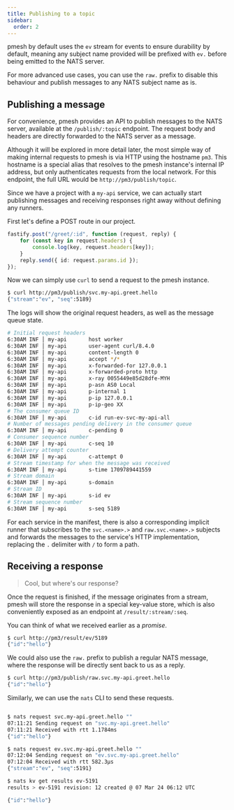 ```yaml
---
title: Publishing to a topic
sidebar:
  order: 2
---
```


pmesh by default uses the `ev` stream for events to ensure durability by default, meaning any subject name provided will be prefixed with `ev.` before being emitted to the NATS server.

For more advanced use cases, you can use the `raw.` prefix to disable this behaviour and publish messages to any NATS subject name as is.

## Publishing a message

For convenience, pmesh provides an API to publish messages to the NATS server, available at the `/publish/:topic` endpoint.
The request body and headers are directly forwarded to the NATS server as a message.

Although it will be explored in more detail later, the most simple way of making internal requests to pmesh is via HTTP using the hostname `pm3`.
This hostname is a special alias that resolves to the pmesh instance's internal IP address, but only authenticates requests from the local network.
For this endpoint, the full URL would be `http://pm3/publish/topic`.

Since we have a project with a `my-api` service, we can actually start publishing messages and receiving responses right away without defining any runners.

First let's define a POST route in our project.

```typescript title="app.ts"
fastify.post("/greet/:id", function (request, reply) {
	for (const key in request.headers) {
		console.log(key, request.headers[key]);
	}
	reply.send({ id: request.params.id });
});
```

Now we can simply use `curl` to send a request to the pmesh instance.

```bash
$ curl http://pm3/publish/svc.my-api.greet.hello
{"stream":"ev", "seq":5189}
```

The logs will show the original request headers, as well as the message queue state.

```bash
# Initial request headers
6:30AM INF │ my-api       host worker
6:30AM INF │ my-api       user-agent curl/8.4.0
6:30AM INF │ my-api       content-length 0
6:30AM INF │ my-api       accept */*
6:30AM INF │ my-api       x-forwarded-for 127.0.0.1
6:30AM INF │ my-api       x-forwarded-proto http
6:30AM INF │ my-api       x-ray 0055449e85d28dfe-MYH
6:30AM INF │ my-api       p-asn AS0 Local
6:30AM INF │ my-api       p-internal 1
6:30AM INF │ my-api       p-ip 127.0.0.1
6:30AM INF │ my-api       p-ip-geo XX
# The consumer queue ID
6:30AM INF │ my-api       c-id run-ev-svc-my-api-all
# Number of messages pending delivery in the consumer queue
6:30AM INF │ my-api       c-pending 0
# Consumer sequence number
6:30AM INF │ my-api       c-seq 10
# Delivery attempt counter
6:30AM INF │ my-api       c-attempt 0
# Stream timestamp for when the message was received
6:30AM INF │ my-api       s-time 1709789441559
# Stream domain
6:30AM INF │ my-api       s-domain
# Stream ID
6:30AM INF │ my-api       s-id ev
# Stream sequence number
6:30AM INF │ my-api       s-seq 5189
```

For each service in the manifest, there is also a corresponding implicit runner that subscribes to the `svc.<name>.>` and `raw.svc.<name>.>` subjects and forwards the messages to the service's HTTP implementation, replacing the `.` delimiter with `/` to form a path.

## Receiving a response

> Cool, but where's our response?

Once the request is finished, if the message originates from a stream, pmesh will store the response in a special key-value store, which is also conveniently exposed as an endpoint at `/result/:stream/:seq`.

You can think of what we received earlier as a _promise_.

```bash
$ curl http://pm3/result/ev/5189
{"id":"hello"}
```

We could also use the `raw.` prefix to publish a regular NATS message, where the response will be directly sent back to us as a reply.

```bash
$ curl http://pm3/publish/raw.svc.my-api.greet.hello
{"id":"hello"}
```

Similarly, we can use the `nats` CLI to send these requests.

```bash

$ nats request svc.my-api.greet.hello ""
07:11:21 Sending request on "svc.my-api.greet.hello"
07:11:21 Received with rtt 1.1784ms
{"id":"hello"}

$ nats request ev.svc.my-api.greet.hello ""
07:12:04 Sending request on "ev.svc.my-api.greet.hello"
07:12:04 Received with rtt 582.3µs
{"stream":"ev", "seq":5191}

$ nats kv get results ev-5191
results > ev-5191 revision: 12 created @ 07 Mar 24 06:12 UTC

{"id":"hello"}
```
